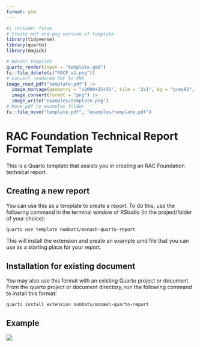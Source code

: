 ```yaml
---
format: gfm
---
```


<!-- README.md is generated from README.qmd. Please edit that file -->

```r
#| include: false
# Create pdf and png version of template
library(tidyverse)
library(quarto)
library(magick)

# Render template
quarto_render(input = "template.qmd")
fs::file_delete(c("RACF_v1.png"))
# Convert rendered PDF to PNG
image_read_pdf("template.pdf") |>
  image_montage(geometry = "x2000+25+35", tile = "2x1", bg = "grey92", shadow = TRUE) |>
  image_convert(format = "png") |>
  image_write("examples/template.png")
# Move pdf to examples folder
fs::file_move("template.pdf", "examples/template.pdf")
```

# RAC Foundation Technical Report Format Template

This is a Quarto template that assists you in creating an RAC Foundation technical report.

## Creating a new report

You can use this as a template to create a report.
To do this, use the following command in the terminal window of RStudio (in the project/folder of your choice):

```bash
quarto use template numbats/monash-quarto-report
```

This will install the extension and create an example qmd file that you can use as a starting place for your report.

## Installation for existing document

You may also use this format with an existing Quarto project or document.
From the quarto project or document directory, run the following command to install this format:

```bash
quarto install extension numbats/monash-quarto-report
```

## Example

[![](examples/template.png)](examples/template.pdf)
